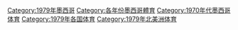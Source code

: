 [[Category:1979年墨西哥|Category:1979年墨西哥]]
[[Category:各年份墨西哥體育|Category:各年份墨西哥體育]]
[[Category:1970年代墨西哥体育|Category:1970年代墨西哥体育]]
[[Category:1979年各国体育|Category:1979年各国体育]]
[[Category:1979年北美洲体育|Category:1979年北美洲体育]]
